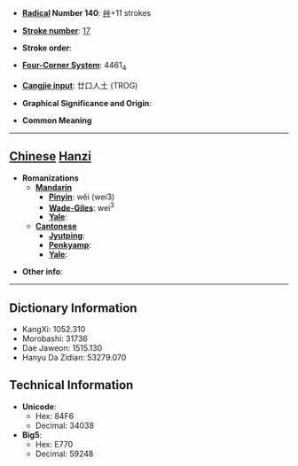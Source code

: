 * '''[[Wiktionary:Chinese radical index| Radical]] Number 140''': [[Wiktionary:Chinese radical index 艸|艸]]+11 strokes

* '''[[Wiktionary:Chinese total strokes index|Stroke number]]''': [[Wiktionary:Chinese total strokes index 17|17]]

* '''Stroke order''': 

* '''[[Wiktionary:Chinese four corner index|Four-Corner System]]''': 4461<sub>4</sub>

* '''[[Wiktionary:Chinese Cangjie index|Cangjie input]]''': 廿口人土 (TROG)

* '''Graphical Significance and Origin''': 

* '''Common Meaning'''

----

== [[Chinese]] [[Hanzi]] ==

* '''Romanizations'''
** '''[[Mandarin]]'''
*** '''[[Pinyin]]''': wěi (wei3)
*** '''[[Wade-Giles]]''': wei<sup>3</sup>
*** '''[[Yale]]''': 
** '''[[Cantonese]]'''
*** '''[[Jyutping]]''':
*** '''[[Penkyamp]]''': 
*** '''[[Yale]]''': 

* '''Other info''': 

----

== Dictionary Information ==

* KangXi: 1052.310
* Morobashi: 31736
* Dae Jaweon: 1515.130
* Hanyu Da Zidian: 53279.070

== Technical Information ==

* '''Unicode''':
** Hex: 84F6
** Decimal: 34038
* '''Big5''':
** Hex: E770
** Decimal: 59248